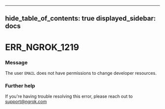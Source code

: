

---
hide_table_of_contents: true
displayed_sidebar: docs
---


# ERR_NGROK_1219

### Message
The user `EMAIL` does not have permissions to change developer resources.

<ErrorDetails />



### Further help
If you're having trouble resolving this error, please reach out to [support@ngrok.com](mailto:support@ngrok.com?subject=Help%20with%20ERR_NGROK_1219)


